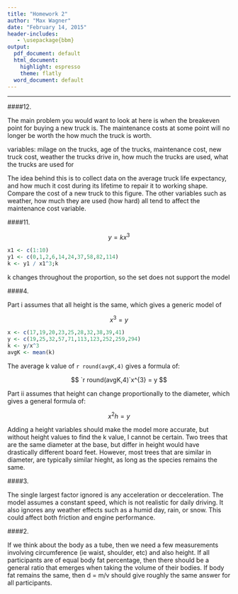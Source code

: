 ```yaml
---
title: "Homework 2"
author: "Max Wagner"
date: "February 14, 2015"
header-includes:
   - \usepackage{bbm}
output:
  pdf_document: default
  html_document:
    highlight: espresso
    theme: flatly
  word_document: default
---
```

***

####12.

The main problem you would want to look at here is when the breakeven point for buying a new truck is. The maintenance costs at some point will no longer be worth the how much the truck is worth. 

variables: milage on the trucks, age of the trucks, maintenance cost, new truck cost, weather the trucks drive in, how much the trucks are used, what the trucks are used for

The idea behind this is to collect data on the average truck life expectancy, and how much it cost during its lifetime to repair it to working shape. Compare the cost of a new truck to this figure. The other variables such as weather, how much they are used (how hard) all tend to affect the maintenance cost variable.

####11.

$$ y = kx^{3} $$
```r
x1 <- c(1:10)
y1 <- c(0,1,2,6,14,24,37,58,82,114)
k <- y1 / x1^3;k
```

k changes throughout the proportion, so the set does not support the model

####4.

Part i assumes that all height is the same, which gives a generic model of

$$ x^{3} = y $$

```r
x <- c(17,19,20,23,25,28,32,38,39,41)
y <- c(19,25,32,57,71,113,123,252,259,294)
k <- y/x^3
avgK <- mean(k)
```

The average k value of `r round(avgK,4)` gives a formula of:

$$ `r round(avgK,4)`x^{3} = y $$

Part ii assumes that height can change proportionally to the diameter, which gives a general formula of:

$$ x^{2}h = y $$

Adding a height variables should make the model more accurate, but without height values to find the k value, I cannot be certain. Two trees that are the same diameter at the base, but differ in height would have drastically different board feet. However, most trees that are similar in diameter, are typically similar hieght, as long as the species remains the same.

####3.

The single largest factor ignored is any acceleration or decceleration. The model assumes a constant speed, which is not realistic for daily driving. It also ignores any weather effects such as a humid day, rain, or snow. This could affect both friction and engine performance.

####2.

If we think about the body as a tube, then we need a few measurements involving circumference (ie waist, shoulder, etc) and also height. If all participants are of equal body fat percentage, then there should be a general ratio that emerges when taking the volume of their bodies. If body fat remains the same, then d = m/v should give roughly the same answer for all participants.